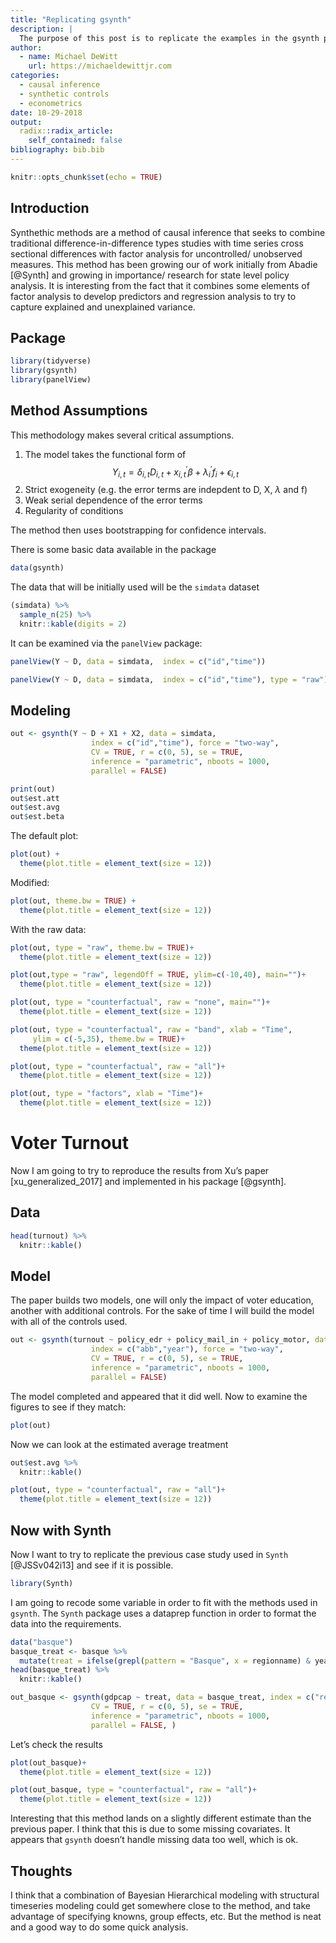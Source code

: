 ```yaml
---
title: "Replicating gsynth"
description: |
  The purpose of this post is to replicate the examples in the gsynth package for synthetic controls. This is a methodology for causal inference especially at the state level.
author:
  - name: Michael DeWitt
    url: https://michaeldewittjr.com
categories:
  - causal inference
  - synthetic controls
  - econometrics
date: 10-29-2018
output:
  radix::radix_article:
    self_contained: false
bibliography: bib.bib
---
```


```r
knitr::opts_chunk$set(echo = TRUE)
```

## Introduction

Synthethic methods are a method of causal inference that seeks to combine traditional difference-in-difference types studies with time series cross sectional differences with factor analysis for uncontrolled/ unobserved measures. This method has been growing our of work initially from Abadie [@Synth] and growing in importance/ research for state level policy analysis. It is interesting from the fact that it combines some elements of factor analysis to develop predictors and regression analysis to try to capture explained and unexplained variance.

## Package

```r
library(tidyverse)
library(gsynth)
library(panelView)
```

## Method Assumptions
This methodology makes several critical assumptions.

1. The model takes the functional form of $$Y_{i,t}=\delta_{i,t}D_{i,t}+x_{i,t}^\prime\beta+\lambda_i^{\prime}f_i+\epsilon_{i,t}$$
1. Strict exogeneity (e.g. the error terms are indepdent to D, X, $\lambda$ and f)
1. Weak serial dependence of the error terms
1. Regularity of conditions

The method then uses bootstrapping for confidence intervals.


There is some basic data available in the package

```r
data(gsynth)
```

The data that will be initially used will be the `simdata` dataset

```r
(simdata) %>%
  sample_n(25) %>% 
  knitr::kable(digits = 2)
```



It can be examined via the `panelView` package:

```r
panelView(Y ~ D, data = simdata,  index = c("id","time")) 
```

```r
panelView(Y ~ D, data = simdata,  index = c("id","time"), type = "raw") 
```

## Modeling

```r
out <- gsynth(Y ~ D + X1 + X2, data = simdata, 
                  index = c("id","time"), force = "two-way",
                  CV = TRUE, r = c(0, 5), se = TRUE, 
                  inference = "parametric", nboots = 1000,
                  parallel = FALSE)
```

```r
print(out)
out$est.att
out$est.avg
out$est.beta

```

The default plot:

```r
plot(out) +
  theme(plot.title = element_text(size = 12))
```

Modified:

```r
plot(out, theme.bw = TRUE) +
  theme(plot.title = element_text(size = 12))
```

With the raw data:

```r
plot(out, type = "raw", theme.bw = TRUE)+
  theme(plot.title = element_text(size = 12))
```

```r
plot(out,type = "raw", legendOff = TRUE, ylim=c(-10,40), main="")+
  theme(plot.title = element_text(size = 12))
```

```r
plot(out, type = "counterfactual", raw = "none", main="")+
  theme(plot.title = element_text(size = 12))
```

```r
plot(out, type = "counterfactual", raw = "band", xlab = "Time", 
     ylim = c(-5,35), theme.bw = TRUE)+
  theme(plot.title = element_text(size = 12))
```

```r
plot(out, type = "counterfactual", raw = "all")+
  theme(plot.title = element_text(size = 12))
```

```r
plot(out, type = "factors", xlab = "Time")+
  theme(plot.title = element_text(size = 12))
```

# Voter Turnout

Now I am going to try to reproduce the results from Xu's paper [xu_generalized_2017] and implemented in his package [@gsynth].

## Data

```r
head(turnout) %>% 
  knitr::kable()
```

## Model

The paper builds two models, one will only the impact of voter education, another with additional controls. For the sake of time I will build the model with all of the controls used.

```r
out <- gsynth(turnout ~ policy_edr + policy_mail_in + policy_motor, data = turnout, 
                  index = c("abb","year"), force = "two-way",
                  CV = TRUE, r = c(0, 5), se = TRUE, 
                  inference = "parametric", nboots = 1000,
                  parallel = FALSE)
```

The model completed and appeared that it did well. Now to examine the figures to see if they match:

```r
plot(out)
```

Now we can look at the estimated average treatment 
```r
out$est.avg %>% 
  knitr::kable()
```

```r
plot(out, type = "counterfactual", raw = "all")+
  theme(plot.title = element_text(size = 12))
```

## Now with Synth
Now I want to try to replicate the previous case study used in `Synth` [@JSSv042i13] and see if it is possible.

```r
library(Synth)
```

I am going to recode some variable in order to fit with the methods used in `gsynth`. The `Synth` package uses a dataprep function in order to format the data into the requirements.

```r
data("basque")
basque_treat <- basque %>% 
  mutate(treat = ifelse(grepl(pattern = "Basque", x = regionname) & year > 1969,1,0))
head(basque_treat) %>% 
  knitr::kable()
```

```r
out_basque <- gsynth(gdpcap ~ treat, data = basque_treat, index = c("regionname","year"), force = "two-way",
                  CV = TRUE, r = c(0, 5), se = TRUE, 
                  inference = "parametric", nboots = 1000,
                  parallel = FALSE, )
```

Let's check the results

```r
plot(out_basque)+
  theme(plot.title = element_text(size = 12))
```

```r
plot(out_basque, type = "counterfactual", raw = "all")+
  theme(plot.title = element_text(size = 12))
```

Interesting that this method lands on a slightly different estimate than the previous paper. I think that this is due to some missing covariates. It appears that `gsynth` doesn't handle missing data too well, which is ok.

## Thoughts

I think that a combination of Bayesian Hierarchical modeling with structural timeseries modeling could get somewhere close to the method, and take advantage of specifying knowns, group effects, etc. But the method is neat and a good way to do some quick analysis.
